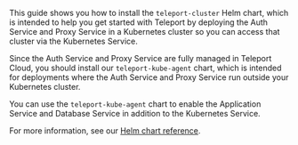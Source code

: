 This guide shows you how to install the `teleport-cluster` Helm chart, which is
intended to help you get started with Teleport by deploying the Auth Service and
Proxy Service in a Kubernetes cluster so you can access that cluster via the
Kubernetes Service.

Since the Auth Service and Proxy Service are fully managed in Teleport Cloud,
you should install our `teleport-kube-agent` chart, which is intended for
deployments where the Auth Service and Proxy Service run outside your Kubernetes
cluster.

You can use the `teleport-kube-agent` chart to enable the Application Service
and Database Service in addition to the Kubernetes Service.

For more information, see our [Helm chart reference](../../../reference/helm-reference/teleport-kube-agent.mdx).
